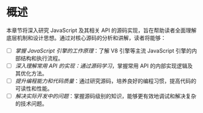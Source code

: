 

# 概述

本章节将深入研究 JavaScript 及其相关 API 的源码实现，旨在帮助读者全面理解底层机制和设计思想。通过对核心源码的分析和讲解，读者将能够：

- [ ] *掌握 JavaScript 引擎的工作原理*：了解 V8 引擎等主流 JavaScript 引擎的内部结构和执行流程。
- [ ] *深入理解常用 API 的实现：通过源码学习*，掌握常用 API 的内部实现逻辑及其优化方法。
- [ ] *提升编程能力和代码质量*：通过研究源码，培养良好的编程习惯，提高代码的可读性和性能。
- [ ] *解决实际开发中的问题*：掌握源码级别的知识，能够更有效地调试和解决复杂的技术问题。